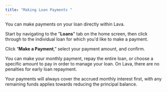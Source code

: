 ```yaml
---
title: "Making Loan Payments "
---
```


You can make payments on your loan directly within Lava. 

Start by navigating to the "**Loans**" tab on the home screen, then click through to the individual loan for which you'd like to make a payment. 

Click “**Make a Payment**,” select your payment amount, and confirm.

You can make your monthly payment, repay the entire loan, or choose a specific amount to pay in order to manage your loan. On Lava, there are no penalties for early loan repayment. 

Your payments will always cover the accrued monthly interest first, with any remaining funds applies towards reducing the principal balance.
